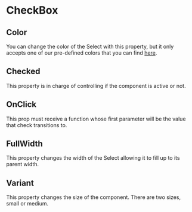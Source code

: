 
<Meta title="Components|CheckBox" />

# CheckBox

<Props of={CheckBox} />

## Color

You can change the color of the Select with this property, but it only accepts one of our pre-defined colors that you can find [here](/?path=/docs/colors--page).

<Preview>
    <CheckBox label="estherGreen Color" />
    <CheckBox label="cadetBlue Color" color="cadetBlue" />
</Preview>

## Checked

This property is in charge of controlling if the component is active or not.

<Preview>
    <CheckBox label="Checked by default" checked/>
    <CheckBox label="Not checked" />
</Preview>

## OnClick

This prop must receive a function whose first parameter will be the value that check transitions to.

## FullWidth

This property changes the width of the Select allowing it to fill up to its parent width.

<Preview>
    <CheckBox label="FullWidth" fullWidth />
</Preview>

## Variant

This property changes the size of the component. There are two sizes, small or medium.

<Preview>
    <CheckBox label="SmallCheckBox" variant="small" />
    <CheckBox label="MediumCheckBox" />
</Preview>
